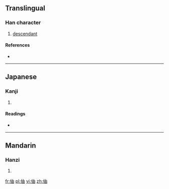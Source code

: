 ==Translingual==

===Han character===
{{Han char|rn=9|rad=人|as=05|sn=7|four=|canj=人中田 (OLW)}}

# [[descendant]]

====References====
* {{Han ref|kx=0097.040|dkj=00479|dj=0205.110|hdz=10133.040|uh=4F37|ud=20279}}

----

==Japanese==

===Kanji===
{{ja-kanji|grade=|rs=人05}}

# {{defn|lang=ja|sort=人05}}

====Readings====
* {{ja-readings|on=[[ちゅう]] (chū)|kun=[[よつぎ]] (yotsugi)}}

----

==Mandarin==

===Hanzi===
{{cmn-hanzi|pin=[[zhòu]] ([[zhou4]])|wg=chou<sup>4</sup>}}

# {{defn|lang=cmn|sort=人05}}

[[fr:伷]]
[[pl:伷]]
[[vi:伷]]
[[zh:伷]]